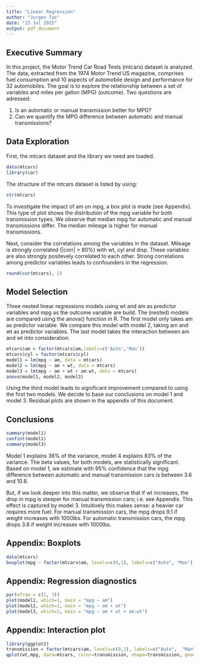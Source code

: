 ```yaml
---
title: "Linear Regression"
author: "Jurgen Tas"
date: "15 Jul 2015"
output: pdf_document
---
```


## Executive Summary
In this project, the Motor Trend Car Road Tests (mtcars) dataset is analyzed. The data, extracted from the 1974 Motor Trend US magazine, comprises fuel consumption and 10 aspects of automobile design and performance for 32 automobiles. The goal is to explore the relationship between a set of variables and miles per gallon (MPG) (outcome). Two questions are adressed:

1) Is an automatic or manual transmission better for MPG?
2) Can we quantify the MPG difference between automatic and manual transmissions?

## Data Exploration
First, the mtcars dataset and the library we need are loaded. 

```r
data(mtcars)
library(car)
```

The structure of the mtcars dataset is listed by using:

```r
str(mtcars)
```

To investigate the impact of am on mpg, a box plot is made (see Appendix). This type of plot shows the distribution of the mpg variable for both transmission types. We observe that median mpg for automatic and manual transmissions differ. The median mileage is higher for manual transmissions.

Next, consider the correlations among the variables in the dataset. Mileage is strongly correlated (|corr| > 80%) with wt, cyl and disp. These variables are also strongly positevely correlated to each other. Strong correlations among predictor variables leads to confounders in the regression.

```r
round(cor(mtcars), 2)
```

## Model Selection
Three nested linear regressions models using wt and am as predictor variables and mpg as the outcome variable are build. The (nested) models are compared using the anova() function in R. The first model only takes am as predictor variable. We compare this model with model 2, taking am and wt as predictor variables. The last model takes the interaction between am and wt into consideration.

```r
mtcars$am = factor(mtcars$am,labels=c('Auto','Man'))
mtcars$cyl = factor(mtcars$cyl)
model1 = lm(mpg ~ am, data = mtcars)
model2 = lm(mpg ~ am + wt, data = mtcars)
model3 = lm(mpg ~ am + wt + am:wt, data = mtcars)
anova(model1, model2, model3)
```

Using the third model leads to significant improvement compared to using the first two models. We decide to base our conclusions on model 1 and model 3. Residual plots are shown in the appendix of this document.

## Conclusions
```r
summary(model1)
confint(model1)
summary(model3)
```

Model 1 explains 36% of the variance, model 4 explains 83% of the variance. The beta values, for both models, are statistically significant. Based on model 1, we estimate with 95% confidence that the mpg difference between automatic and manual transmission cars is between 3.6 and 10.8. 

But, if we look deeper into this matter, we observe that if wt increases, the drop in mpg is steeper for manual transmission cars; i.e. see Appendix. This effect is captured by model 3. Intuitively this makes sense: a heavier car requires more fuel. For manual transmission cars, the mpg drops 9.1 if weight increases with 1000lbs. For automatic transmission cars, the mpg drops 3.8 if weight increases with 1000lbs.

## Appendix: Boxplots
```r
data(mtcars)
boxplot(mpg ~ factor(mtcars$am, levels=c(0,1), labels=c("Auto", "Man") ), data=mtcars, xlab="Transmission",ylab="Miles per Gallon")
```

## Appendix: Regression diagnostics 
```r
par(mfrow = c(1, 3))
plot(model1, which=1, main = "mpg ~ am")
plot(model2, which=1, main = "mpg ~ am + wt")
plot(model3, which=1, main = "mpg ~ am + wt + am:wt")
```

## Appendix: Interaction plot
```r
library(ggplot2)
transmission = factor(mtcars$am, levels=c(0,1), labels=c("Auto",  "Man"))
qplot(wt,mpg, data=mtcars, color=transmission, shape=transmission, geom=c("point", "smooth"), method="lm", formula=y~x, xlab="Car Weight", ylab="Miles Per Gallon", main="mpg ~ am + wt + am:wt")
```







